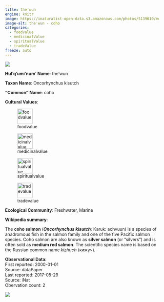 ```yaml
---
title: the'wun
engine: knitr
image: https://inaturalist-open-data.s3.amazonaws.com/photos/5139610/medium.jpg
image-alt: the'wun - coho
categories:
  - foodValue
  - medicinalValue
  - spiritualValue
  - tradeValue
freeze: auto
---
```

![](https://inaturalist-open-data.s3.amazonaws.com/photos/5139610/medium.jpg){fig-alt="the'wun - coho"}

**Hul'q'umi'num' Name**: the'wun



**Taxon Name**: Oncorhynchus kisutch

**"Common" Name**: coho

**Cultural Values**:  

::: {layout-nrow=1 style="width:60%"}
![foodvalue](/files/foodvalue.svg){width=50px}

![medicinalvalue](/files/medicinalvalue.svg){width=50px}

![spiritualvalue](/files/spiritualvalue.svg){width=50px}

![tradevalue](/files/tradevalue.svg){width=50px}
:::

**Ecological Community**: Freshwater, Marine

**Wikipedia summary**:  
<p class="mw-empty-elt">
</p>

<p>The <b>coho salmon</b> (<i><b>Oncorhynchus kisutch</b>;</i> Karuk: achvuun) is a species of anadromous fish in the salmon family and one of the five Pacific salmon species. Coho salmon are also known as <b>silver salmon</b> (or "silvers") and is often sold as <b>medium red salmon</b>. The scientific species name is based on the Russian common name <i>kizhuch</i> (кижуч).

**Observational Data**:   
First reported: 2000-01-01  
Source: dataPaper  
Last reported: 2017-05-29  
Source: iNat  
Obervation count: 2

![](community_dist.png)

